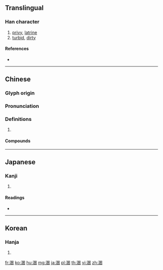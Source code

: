{{character info/new}}
==Translingual==

===Han character===
{{Han char|rn=85|rad=水|as=10|sn=13|four=36100|canj=EWMO}}

# [[privy]], [[latrine]]
# [[turbid]], [[dirty]]

====References====
* {{Han ref|kx=0641.070|dkj=17986|dj=1048.130|hdz=31698.140|uh=6EB7|ud=28343|bh=DE54|bd=56916}}

----

==Chinese==
{{zh-forms}}

===Glyph origin===
{{Han etym}}

===Pronunciation===
{{zh-pron
|m=hùn
|c=wan6
|mc=y
|oc=y
|cat=
}}

===Definitions===
{{zh-hanzi}}

# {{rfdef|zh}}

====Compounds====
{{zh-der|墜茵落溷|溷殺|溷肴|溷汁|溷軒|溷穢|溷濁|溷廁|飄茵落溷|藩溷|逃名溷俗}}

----

==Japanese==

===Kanji===
{{ja-kanji|grade=|rs=水10}}

# {{defn|lang=ja|sort=水10}}

====Readings====
* {{ja-readings|on=[[こん]] (kon)|kun=[[にごる]] (nigoru), [[けがれる]] (kegareru), [[みだれる]] (midareru)}}

----

==Korean==

===Hanja===
{{ko-hanja|hangeul=혼|eumhun=|rv=hon|mr=hon|y=hon}}

# {{defn|lang=ko|sort=水10}}

[[fr:溷]]
[[ko:溷]]
[[hu:溷]]
[[mg:溷]]
[[ja:溷]]
[[pl:溷]]
[[th:溷]]
[[vi:溷]]
[[zh:溷]]